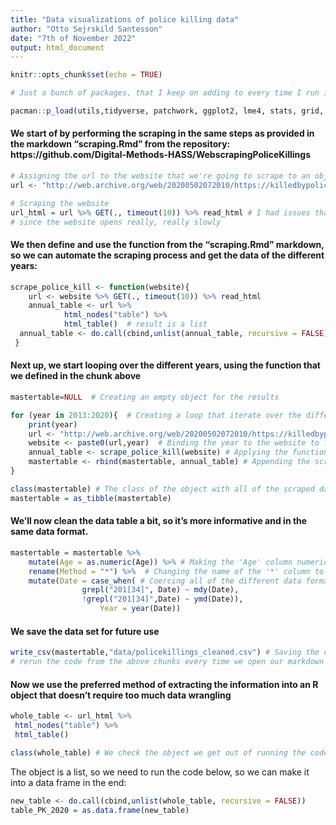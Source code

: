 ```yaml
---
title: "Data visualizations of police killing data"
author: "Otto Sejrskild Santesson"
date: "7th of November 2022"
output: html_document
---
```


```r
knitr::opts_chunk$set(echo = TRUE)

# Just a bunch of packages, that I keep on adding to every time I run into a package that I need to use (not good code practice, I know)

pacman::p_load(utils,tidyverse, patchwork, ggplot2, lme4, stats, grid, ggpubr, ggrepel, graphics,effects,VCA, vroom, readbulk,stringi, gridExtra, MuMIn,dfoptim, reticulate, Rcpp,dplyr, pacman,lmerTest,boot, dagitty,rstan,rethinking, rvest, tidyr, stringr, janitor, statebins, httr,lubridate,ggridges)
```


#### We start of by performing the scraping in the same steps as provided in the markdown "scraping.Rmd" from the repository: https://github.com/Digital-Methods-HASS/WebscrapingPoliceKillings 
```r
# Assigning the url to the website that we're going to scrape to an object in R
url <- "http://web.archive.org/web/20200502072010/https://killedbypolice.net/kbp2020"

# Scraping the website
url_html = url %>% GET(., timeout(10)) %>% read_html # I had issues that the connection timeout was sat too low
# since the website opens really, really slowly
```

#### We then define and use the function from the "scraping.Rmd" markdown, so we can automate the scraping process and get the data of the different years:
```r
scrape_police_kill <- function(website){
	url <- website %>% GET(., timeout(10)) %>% read_html
	annual_table <- url %>% 
 			html_nodes("table") %>%
 			html_table()  # result is a list
  annual_table <- do.call(cbind,unlist(annual_table, recursive = FALSE))
 }
```

#### Next up, we start looping over the different years, using the function that we defined in the chunk above
```r
mastertable=NULL  # Creating an empty object for the results

for (year in 2013:2020){  # Creating a loop that iterate over the different years
	print(year)
	url <- "http://web.archive.org/web/20200502072010/https://killedbypolice.net/kbp"   # We define the URls to all end with "kbp", since the pattern of the URLs of the different years are "kbpYEAR", so we strip the year from the url, so we can redefine the year afterwards ourselves
	website <- paste0(url,year)  # Binding the year to the website to form the URL
	annual_table <- scrape_police_kill(website) # Applying the function from above
	mastertable <- rbind(mastertable, annual_table) # Appending the scraped results from the given year to the master data set
}

class(mastertable) # The class of the object with all of the scraped data from the different years is 'matrix', which means that all of the data in the matrix is of the same class (which is character). We want to be able to have different classes for different columns of the data set, so we run the following code:
mastertable = as_tibble(mastertable)
```

#### We'll now clean the data table a bit, so it's more informative and in the same data format.
```r
mastertable = mastertable %>% 
	mutate(Age = as.numeric(Age)) %>% # Making the 'Age' column numeric
	rename(Method = "*") %>%  # Changing the name of the '*' column to the more descriptive 'Method'
	mutate(Date = case_when( # Coercing all of the different data formats in the 'Date' column to be of the same type
				grepl("201[34]", Date) ~ mdy(Date),
				!grepl("201[34]",Date) ~ ymd(Date)),
					Year = year(Date))
```

#### We save the data set for future use
```r
write_csv(mastertable,"data/policekillings_cleaned.csv") # Saving the cleaned data, so we don't have to 
# rerun the code from the above chunks every time we open our markdown file
```



#### Now we use the preferred method of extracting the information into an R object that doesn't require too much data wrangling
```r
whole_table <- url_html %>% 
 html_nodes("table") %>%
 html_table()  

class(whole_table) # We check the object we get out of running the code above
```

The object is a list, so we need to run the code below, so we can make it into a data frame in the end:
```r
new_table <- do.call(cbind,unlist(whole_table, recursive = FALSE)) 
table_PK_2020 = as.data.frame(new_table)
```

